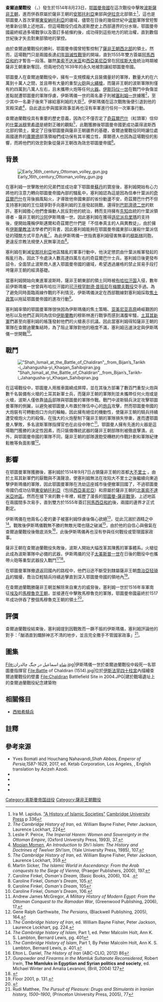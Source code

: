 {{Infobox military conflict
|conflict=查爾迪蘭戰役
|campaign=
|image=[[Image:_Sekumname1525_Chaldiran_battle.jpg|300px]]
|caption=查爾迪蘭戰役場景，繪於十六世紀的[[鄂圖曼細密畫|鄂圖曼細密畫]]
|partof=[[鄂圖曼-波斯戰爭|鄂圖曼-波斯戰爭]] 
|date=1514年8月23日
|place=今[[伊朗|伊朗]]西北部[[西亞塞拜然省|西亞塞拜然省]]的{{link-en|查爾迪蘭縣|Chaldoran County}}
|result=鄂圖曼帝國決定性的勝利<ref>David Eggenberger, ''An  Encyclopedia of Battles'', (Dover Publications, 1985), 85.</ref><br />兩國陷入政治僵局<ref>Morgan, David O. ''The New Cambridge History of Islam Volume 3. The Eastern Islamic World, Eleventh to Eighteenth Centuries''. Cambridge: Cambridge U, 2010. p.210 "Although the Safavids experienced military defeat at Chāldirān, the political outcome of the battle was a stalemate between the Ottomans and Safavids, even though the Ottomans ultimately won some territory from the Safavids. The stalemate was largely due to the ‘scorched earth’ strategy that the Safavids employed, making it impossible for the Ottomans to remain in the region"</ref><br />鄂圖曼帝國併吞[[東部安那托利亞地區|東安那托利亞]]、[[美索不达米亚|美索不达米亚]]部分地區以及[[伊朗阿塞拜疆|薩非王朝西北部]]一帶<ref>Ira M. Lapidus. [https://books.google.nl/books?id=ZkJpBAAAQBAJ&pg=PA336&dq=battle+of+chaldiran+eastern+anatolia&hl=nl&sa=X&ved=0CCIQ6AEwAWoVChMI6bnG8LnlxgIVwwosCh09MANm#v=onepage&q=battle%20of%20chaldiran%20eastern%20anatolia&f=false "A History of Islamic Societies"] {{Wayback|url=https://books.google.nl/books?id=ZkJpBAAAQBAJ&pg=PA336&dq=battle+of+chaldiran+eastern+anatolia&hl=nl&sa=X&ved=0CCIQ6AEwAWoVChMI6bnG8LnlxgIVwwosCh09MANm#v=onepage&q=battle%20of%20chaldiran%20eastern%20anatolia&f=false |date=20201127015637 }} [[Cambridge_University_Press|Cambridge University Press]]. {{ISBN|1139991507}} p 336</ref>
|combatant1={{flagicon|Ottoman Empire}}[[鄂圖曼帝國|鄂圖曼帝國]]
|combatant2={{flagicon image|Flag of Persia 1502-1524.svg}}[[萨非王朝|波斯薩非王朝]]
|commander1= {{flagicon|Ottoman Empire}}[[塞利姆一世|塞利姆一世]]<br />{{flagicon|Ottoman Empire}}哈桑帕夏{{KIA}}{{sfn|Savory|2007|page=42}}<br />{{flagicon|Ottoman Empire}}[[哈德姆·錫南帕夏|哈德姆·錫南帕夏]]
|commander2={{flagicon image|Flag of Persia 1502-1524.svg}}[[伊斯玛仪一世|伊斯玛仪一世]]<br />{{flagicon image|Flag of Persia 1502-1524.svg}}{{link-en|阿布杜·阿爾巴克·亞茲迪|Abd al-Baqi Yazdi}}{{KIA}}<br />{{flagicon image|Flag of Persia 1502-1524.svg}}{{link-en|海珊貝格·拉爾赫·薩馬魯|Hossein Beg Laleh Shamlu}}{{KIA}}<br />{{flagicon image|Flag of Persia 1502-1524.svg}}薩魯·皮拉·烏斯塔傑魯{{KIA}}<br />{{flagicon image|Flag of Persia 1502-1524.svg}}{{link-en|杜米什汗·薩馬魯|Durmish Khan Shamlu}}<br />{{flagicon image|Flag of Persia 1502-1524.svg}}{{link-en|努爾阿里·哈里發|Nur-Ali Khalifa }}<br />{{flagicon image|Flag of Persia 1502-1524.svg}}{{link-en|穆罕默德汗·烏斯塔傑魯|Mohammad Khan Ustajlu}}{{KIA}}<br />{{flagicon image|Flag of Persia 1502-1524.svg}}{{link-en|賽義德·謝里夫·阿爾丁·阿里·希拉茲|Sayyed Sharif al-Din Ali Shirazi }}{{KIA}}<br />{{flagicon image|Flag of Persia 1502-1524.svg}}賽義德·薩德拉丁
|strength1=60,000名士兵<ref name=Keegan>Keegan & Wheatcroft, ''Who's Who in Military History'', Routledge, 1996. p. 268 "In 1515 Selim marched east with some 60,000 men; a proportion of these were skilled Janissaries, certainly the best infantry in Asia, and the sipahis, equally well-trained and disciplined cavalry. [...] The Azerbaijanian army, under Shah Ismail, was almost entirely composed of Turcoman tribal levies, a courageous but ill-disciplined cavalry army. Slightly inferior in numbers to the Turks, their charges broke against the Janissaries, who had taken up fixed positions behind rudimentary field works."</ref><br />或100,000名士兵<ref name="Ottoman Empire page 286">'''Encyclopedia of the Ottoman Empire''', ed. Gábor Ágoston,Bruce Alan Masters, page 286, 2009</ref>{{sfn|McCaffrey|1990|pages=656–658}}<br /> 100-150座[[加农炮|加农炮]]<ref>{{cite journal |last=Ágoston |first=Gábor |title=Firearms and Military Adaptation: The Ottomans and the European Military Revolution, 1450–1800 |journal=Journal of World History |volume=25 |date=2014 |pages=110}}</ref><br />或200座加農砲以及100座[[迫击炮|迫击炮]]{{sfn|Savory|2007|page=42}}
|strength2=40,000名士兵<ref name=Savory>Roger M. Savory, ''Iran under the Safavids'', Cambridge, 1980, p. 41</ref>{{sfn|McCaffrey|1990|pages=656–658}}<br />或55,000名士兵<ref>Keegan & Wheatcroft, ''Who's Who in Military History'', Routledge, 1996. p. 268</ref><br />或80,000名士兵<ref name="Ottoman Empire page 286"/>
|casualties1 =重大傷亡<ref name="Chase-p120">Kenneth Chase, ''Firearms: A Global History to 1700'', 120.</ref><br />損失少於2,000名士兵<ref>Serefname II</ref>
|casualties2=重大傷亡<ref name="Chase-p120" /><br />損失約5,000名士兵<ref>Serefname II s. 158</ref>
}}

'''查爾迪蘭戰役''' （{{lang-fa|جنگ چالدران}}，{{lang-tr|Çaldıran Muharebesi}}）發生於1514年8月23日，[[鄂圖曼帝國|鄂圖曼帝國]]在這次戰役中擊敗[[萨非王朝|波斯薩非王朝]]，進而併吞原屬於薩非王朝的[[安那托利亞|安那托利亞]]東部與[[伊拉克|伊拉克]]北部領土<ref>Ira M. Lapidus. [https://books.google.nl/books?id=ZkJpBAAAQBAJ&pg=PA336&dq=battle+of+chaldiran+eastern+anatolia&hl=nl&sa=X&ved=0CCIQ6AEwAWoVChMI6bnG8LnlxgIVwwosCh09MANm#v=onepage&q=battle%20of%20chaldiran%20eastern%20anatolia&f=false "A History of Islamic Societies"] {{Wayback|url=https://books.google.nl/books?id=ZkJpBAAAQBAJ&pg=PA336&dq=battle+of+chaldiran+eastern+anatolia&hl=nl&sa=X&ved=0CCIQ6AEwAWoVChMI6bnG8LnlxgIVwwosCh09MANm#v=onepage&q=battle%20of%20chaldiran%20eastern%20anatolia&f=false |date=20201127015637 }} [[Cambridge_University_Press|Cambridge University Press]] {{ISBN|1139991507}} p 336</ref>，這也是鄂圖曼人首次掌握[[東部安那托利亞地區|東安納托利亞]]的疆域{{sfn|Mikaberidze|2015|page=242}}，儘管在日後的幾個世紀中[[波斯|波斯]]軍隊曾短暫地重新佔領上述地區，但這場戰役仍成為波斯歷史上西部邊界的分水嶺，鄂圖曼帝國最終經過多場戰爭以及簽訂多紙條約後，成功得到這些地方的統治權，直到數個世紀後{{link-en|鄂圖曼帝國解體|Dissolution of the Ottoman Empire}}才失去對東部領地的掌控。

由於查爾迪蘭戰役的勝利，鄂圖曼帝國曾短暫控制了[[伊朗阿塞拜疆|薩非王朝西北部]]的領土。然而，這場戰鬥只是兩國長達[[奧斯曼-薩非戰爭_(1532年-1555年)|41年毀滅性戰爭]]的開端，直到1555年雙方簽屬[[阿馬西亞和約|阿馬西亞和約]]才暫告一段落。雖然[[美索不达米亚|美索不达米亚]]和[[西亞美尼亞|西亞美尼亞]]曾在[[阿拔斯一世_(波斯)|阿拔斯大帝]]統治時期被薩非王朝重新奪回，但兩地仍在1639年的{{link-en|祖哈卜條約|Treaty of Zuhab}}永久地被割讓給鄂圖曼帝國。

鄂圖曼人在查爾迪蘭戰役中，擁有一支規模龐大且裝備量好的軍隊，數量大約在六萬到十萬人之間，並且帶有大量的重型[[大砲|火砲]]與[[火繩槍|火繩槍]]，而薩非王朝的波斯軍隊則僅有約四萬到八萬人左右，且未攜帶火炮等任何[[火器|火器]]。[[伊斯玛仪一世|伊斯玛仪一世]]在戰鬥中負傷並差點就遭鄂圖曼的軍隊俘虜，伊斯瑪儀一世的兩名妻子則被[[塞利姆一世|塞利姆一世]]擄獲<ref>''The Cambridge History of Iran'', ed. William Bayne Fisher, Peter Jackson, Laurence Lockhart, 224</ref>，至少其中一名妻子後來下嫁給塞利姆的大臣<ref>Leslie P. Peirce, ''The Imperial Harem: Women and Sovereignty in the Ottoman Empire'', (Oxford University Press, 1993), 37.</ref>。伊斯瑪儀在這次戰敗後便引退到他的宮殿深處<ref>[[Moojan_Momen|Moojan Momen]], ''An Introduction to Shiʻi Islam: The History and Doctrines of Twelver Shiʻism'', (Yale University Press, 1985), 107.</ref>，自此退出參與國家政事並再也沒有率軍進行任何一次軍事行動{{sfn|Mikaberidze|2015|page=242}}。

查爾迪蘭戰役具有重要的歷史意義，因為它不僅否定了[[奇茲爾巴什|奇茲爾巴什]]（紅頭軍）信仰的[[什葉派|什葉派]][[穆里希德|穆里希德]]是絕對正確的觀點<ref>''The Cambridge History of Iran'', ed. William Bayne Fisher, Peter Jackson, Laurence Lockhart, 359.</ref>，此戰獲勝後鄂圖曼帝國更成功贏得波斯西北部的領土，奠定了日後鄂圖曼與薩非王朝疆界的基礎，查爾迪蘭戰役同時讓位處兩國邊界的[[库尔德人|庫爾德]]部落領袖們成功保有其半獨立性，庫爾德人也因為這場戰役的影響，而將他們的效忠對象從薩非王朝改為效忠鄂圖曼帝國<ref>Martin Sicker, ''The Islamic World in Ascendancy: From the Arab conquests to the Siege of Vienna'', (Praeger Publishers, 2000), 197.</ref>。

==背景==
[[File:Early_16th_century_Ottoman_volley_gun.jpg|thumb]]

在塞利姆一世擊敗他的兄弟們並成功拿下鄂圖曼[[苏丹_(称谓)|蘇丹]]的寶座後，塞利姆開始有心力將他的注意力轉向鄂圖曼帝國內部的騷亂中，塞利姆認為這是因為信奉什葉派的[[奇茲爾巴什|奇茲爾巴什]]在背後搧風點火，才導致他帝國東部的省份動盪不安，奇茲爾巴什們不但支持塞利姆的王位競爭對手向塞利姆的王座發起挑戰，還得到[[巴耶濟德二世|巴耶濟德二世]]的默許。塞利姆擔心他們會煽動人民反對他的統治，轉而支持擁有[[穆罕默德|先知]]血統的什葉派領導者 - 薩非王朝的[[沙阿|沙阿]]伊斯瑪儀一世。因此塞利姆在獲得[[遜尼派|遜尼派]][[烏理瑪|烏里瑪]]的支持後，便開始蔑稱伊斯邁爾和奇茲爾巴什們是「不信奉真主的人與異教徒」，由於擁有[[伊斯蘭教法|伊斯蘭教法]]法學者們的背書，因此塞利姆能夠在鄂圖曼帝國東部以屠殺什葉派信徒的殘酷方式平息內亂<ref>Caroline Finkel, ''Osman's Dream'', (Basic Books, 2006), 104. .</ref>，為此伊斯瑪儀一世指責塞利姆侵害無辜的[[穆斯林|穆斯林]]同胞，更違反宗教法規使人民無辜流血<ref>Caroline Finkel, ''Osman's Dream'', 105.</ref>。

塞利姆在剿滅[[安那托利亞|安那托利亞]]地區騷亂的軍事行動中，他決定懲罰由什葉派叛軍發起的叛亂行為，因此下令處決人數高達四萬左右的奇茲爾巴什士兵{{sfn|McCaffrey|1990|pages=656–658}}。塞利姆日後更發布詔令，全面禁止波斯商人進入鄂圖曼帝國的疆域，希望透過嚴格的禁止貿易手段打垮薩非王朝的經濟基礎{{sfn|McCaffrey|1990|pages=656–658}}。

當塞利姆開始向東進軍波斯時，薩非王朝東部的領土同時被[[布哈拉汗国|布哈拉汗国]]入侵，數年前伊斯瑪儀一世曾與布哈拉汗國的[[可汗|可汗]][[穆罕默德·昔班尼|穆罕默德·昔班尼]]在[[梅爾夫戰役|梅爾夫戰役]]交手過。為了避免同時面臨兩線作戰的不利情況，伊斯瑪儀決定在西部戰線對塞利姆採取[[焦土政策|焦土政策]]以拖延鄂圖曼帝國的進攻行動<ref>Caroline Finkel, ''Osman's Dream'', 105</ref>。

塞利姆率領的鄂圖曼軍隊很快因為伊斯瑪儀的焦土策略、[[亚美尼亚高原|亚美尼亚高原]]崎嶇艱困的地形以及他們正與同為信仰[[伊斯蘭教|伊斯蘭教]]的穆斯林進行戰爭而感到滿腹牢騷，[[耶尼切里|土耳其新軍]]們甚至向塞利姆的帳篷發射他們的火槍表示抗議。因此當塞利姆得知薩非王朝的軍隊在查爾迪蘭集結時，為了阻止軍隊對他的極度不滿，塞利姆迅速決定與伊斯瑪儀一世開戰<ref>Caroline Finkel, ''Osman's Dream'', 106.</ref>。

==戰鬥==
[[File:"Shah_Ismail_at_the_Battle_of_Chaldiran",_from_Bijan’s_Tarikh-i_Jahangusha-yi_Khaqan_Sahibqiran.jpg|thumb]]

在這場戰役中，鄂圖曼人用推車圍繞成屏障，並在其後方部署了數百門重型火炮與數千名裝備有火槍的土耳其新軍士兵，而薩非王朝的軍隊則並未攜帶任何火炮或是火槍，波斯人僅依靠[[骑兵|骑兵]]部隊與鄂圖曼的軍隊作戰{{sfn|Floor|2001|page=189}}。戰鬥中波斯騎兵決定攻擊鄂圖曼軍隊的側翼，以避免被鄂圖曼人布置於隊伍中心的[[炮兵|炮兵]]攻擊，然而鄂圖曼帝國的大炮裝有可轉動炮口方向的輪軸，因此擁有絕佳的機動性，使薩非王朝的騎兵持續遭受槍炮火力的殺傷，在強大的火炮壓制下薩非王朝的軍隊損失慘重，進而遭鄂圖曼人擊敗，多名波斯軍隊指揮官也在此役中陣亡<ref>Andrew James McGregor, ''A Military History of Modern Egypt: From the Ottoman Conquest to the Ramadan War'', (Greenwood Publishing, 2006), 17.</ref>。鄂圖曼人擁有先進的火器是這場戰鬥獲勝的決定性因素，而只裝備傳統武器的薩非王朝部隊則被徹底擊潰。此外，與鄂圖曼帝國的軍隊不同，薩非王朝的部隊還飽受糟糕的作戰計劃和軍隊紀律鬆散等負面影響<ref>Gene Ralph Garthwaite, ''The Persians'', (Blackwell Publishing, 2005), 164.</ref>。

==影響==
在鄂圖曼軍隊獲勝後，塞利姆於1514年9月7日占領薩非王朝的首都[[大不里士|大不里士]] {{sfn|Mikaberidze|2015|page=242}}。由於土耳其新軍們的厭戰與不滿聲浪，使塞利姆無法在攻陷大不里士之後繼續向東追擊伊斯瑪儀的軍隊，因此鄂圖曼軍隊在洗劫這座城市後便撤軍回國了{{sfn|Mikaberidze|2015|page=242}}，不過鄂圖曼帝國仍成功佔領[[東部安那托利亞地區|東安納托利亞]]（包括[[西亞美尼亞|西亞美尼亞]]）和原屬於薩非王朝的[[美索不达米亚|北美索不達米亞地區]]。然而在接下來的數十年裡，經歷了漫長的[[奧斯曼-薩非戰爭_(1532年-1555年)|鄂圖曼-薩非戰爭]]，上述地區在兩國間多次易手，直到雙方於1555年簽訂[[阿馬西亞和約|阿馬西亞和約]]後，兩國的邊界才正式劃定。

伊斯瑪儀在他兩名心愛的妻子被塞利姆俘虜後傷心欲絕<ref>''The Cambridge history of Iran'', ed. William Bayne Fisher, Peter Jackson, Laurence Lockhart, pg. 224.</ref>{{sfn|Mikaberidze|2015|page=242}}，從此沉溺於酒精之中<ref>''The Cambridge history of Islam'', Part 1, ed. Peter Malcolm Holt, Ann K. S. Lambton, Bernard Lewis, pg. 401</ref>。戰敗後伊斯瑪儀戰無不勝的無敵光環也隨之破滅<ref>''The Cambridge History of Islam'', Part 1, By Peter Malcolm Holt, Ann K. S. Lambton, Bernard Lewis, p. 401.</ref>，由於他的自信心與傲氣在查爾迪蘭戰役後徹底消失<ref>Elton L. Daniel, ''The History of Iran'' (ABC-CLIO, 2012) 86</ref>，此後伊斯瑪儀再也沒有參與任何戰役或管理國家政事{{sfn|Mikaberidze|2015|page=242}}。

薩非王朝在查爾迪蘭戰役失敗後，波斯人開始大幅改革其陳舊的軍事體系。火槍從此成為波斯軍隊中必備的武器，伊斯瑪儀的兒子[[塔赫瑪斯普一世|太美斯普一世]]在日後的戰役中也攜帶火砲等重型武器投入戰鬥<ref>''Gunpowder and Firearms in the Mamluk Sultanate Reconsidered'', Robert Irwin, '''The Mamluks in Egyptian and Syrian politics and society''', ed. Michael Winter and Amalia Levanoni, (Brill, 2004) 127</ref><ref>{{cite web|url=https://www.academia.edu/1457873/Unwalled_Cities_and_Restless_Nomads_Firearms_and_Artillery_in_Safavid_Iran|title=Safavid Persia:The History and Politics of an Islamic Empire|accessdate=26 May 2014|archive-date=2021-12-19|archive-url=https://web.archive.org/web/20211219212011/https://www.academia.edu/1457873/Unwalled_Cities_and_Restless_Nomads_Firearms_and_Artillery_in_Safavid_Iran|dead-url=no}}</ref>。

在鄂圖曼軍隊撤退返回國內的路程中，他們沿途不斷受到隸屬薩非王朝[[喬治亞人|喬治亞]][[轻骑兵|轻骑兵]]的騷擾，喬治亞輕騎兵持續追擊直到深入鄂圖曼帝國的領地內<ref>Floor 2001, p. 131.</ref>。

在查爾迪蘭戰勝薩非王朝並解除來自東方的威脅後，塞利姆一世於1516年率軍南征[[埃及|埃及]]的[[馬木留克王朝|馬穆魯克王朝]]，並接連在{{link-en|鄂圖曼-馬穆魯克戰爭 (1516年-1517年)|Ottoman–Mamluk War (1516–17)|鄂圖曼-馬穆魯克戰爭}}中擊敗馬穆魯克的軍隊，鄂圖曼帝國最終於1517年成功併吞了整個馬穆魯克王朝的領土<ref name="Faroqhi">{{cite web|url=https://books.google.com/books?id=e0p2cfVe6EEC&pg=PA60|title=The Ottoman Empire: A Short History|first=Suraiya|last=Faroqhi|date=20 January 2018|publisher=Markus Wiener Publishers|via=Google Books|access-date=2018-09-22|archive-date=2019-05-20|archive-url=https://web.archive.org/web/20190520122033/https://books.google.com/books?id=e0p2cfVe6EEC&pg=PA60|dead-url=no}}</ref>。

==評價==
查爾迪蘭戰役結束後，塞利姆提到因戰敗而一蹶不振的伊斯瑪儀，塞利姆評論他的對手：「酗酒直到爛醉神志不清的地步，並且完全撒手不管國家政事」<ref>Rudi Matthee, ''The Pursuit of Pleasure: Drugs and Stimulants in Iranian history, 1500–1900'', (Princeton University Press, 2005), 77</ref>。

==圖集==
<gallery class="center" widths="200px" heights="200px">
File:شاه اسماعیل در جنگ چالدران.jpg|伊斯瑪儀一世於查爾迪蘭戰役中殺死一名鄂圖曼指揮官
File:Battle of Chaldiran (1514).jpg|位於[[伊斯法罕|伊斯法罕]][[四十柱宮|四十柱宮]]內描繪查爾迪蘭戰役的壁畫
File:Chaldiran Battlefield Site in 2004.JPG|建於戰場遺址上的查爾迪蘭戰役紀念建築物
</gallery>

==相關條目==
* [[西帕希|西帕希騎兵]]

==註釋==
{{Reflist|30em}}

==參考來源==
{{Commons category|Battle of Chaldiran}}
* Yves Bomati and Houchang Nahavandi,''Shah Abbas, Emperor of Persia,1587-1629'', 2017, ed. Ketab Corporation, Los Angeles, {{ISBN|978-1595845672}}, English translation by Azizeh Azodi.
* {{cite book|last1=Floor|first1=Willem|title=Safavid Government Institutions|date=2001|publisher=Mazda Publishers|location=Costa Mesa, California|isbn=978-1568591353|ref=harv}}
* {{cite encyclopedia | article = ČĀLDERĀN | last1 = McCaffrey | first1 = Michael J. | url = http://www.iranicaonline.org/articles/calderan-battle | editor-last =  | editor-first =  | editor-link =  | encyclopedia = Encyclopaedia Iranica, Vol. IV, Fasc. 6 | pages = 656–658 | location =  | publisher =  | year = 1990 | isbn =  | ref = harv | title = 存档副本 | access-date = 2018-09-22 | archive-date = 2021-07-12 | archive-url = https://web.archive.org/web/20210712134805/https://iranicaonline.org/articles/calderan-battle | dead-url = no }}
* {{cite book|last1=Mikaberidze|first1=Alexander|title=Historical Dictionary of Georgia|date=2015|publisher=Rowman & Littlefield|isbn=978-1442241466|edition=2|ref=harv}}
* {{cite book|last1=Savory|first1=Roger|authorlink1=Roger Savory|title=Iran Under the Safavids|date=2007|publisher=Cambridge University Press|location=Cambridge|isbn=978-0521042512|ref=harv}}

{{Coord|39|05|19.87|N|44|19|37.19|E|display=title}}
[[Category:奥斯曼帝国战役|Category:奥斯曼帝国战役]]
[[Category:薩非王朝戰役|Category:薩非王朝戰役]]